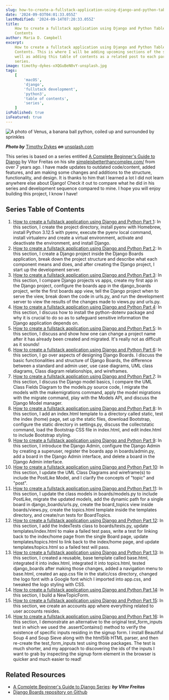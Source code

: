 ```yaml
---
slug: how-to-create-a-fullstack-application-using-django-and-python-table-of-contents
date: '2024-09-03T04:01:33.055Z'
lastModified: '2024-09-14T07:20:33.055Z'
title:
    How to create a fullstack application using Django and Python Table of
    Contents
author: Maria D. Campbell
excerpt:
    How to create a fullstack application using Django and Python Table of
    Contents. This is where I will be adding upcoming sections of the series as
    well as adding this table of contents as a related post to each part of the
    series.
image: timothy-dykes-xXQGuBeN0vY-unsplash.jpg
tags:
    [
        'macOS',
        'django',
        'fullstack development',
        'python3',
        'table of contents',
        'series',
    ]
isPublished: true
isFeatured: true
---
```


![A photo of Venus, a banana ball python, coiled up and surrounded by sprinkles](timothy-dykes-xXQGuBeN0vY-unsplash.jpg)

**_Photo by_** [Timothy Dykes](https://unsplash.com/@timothycdykes) **_on_**
[unsplash.com](https://unsplash.com/photos/brown-and-white-snake-on-white-textile-xXQGuBeN0vY)

This series is based on a series entitled
[A Complete Beginner's Guide to Django](https://simpleisbetterthancomplex.com/series/beginners-guide/1.11/)
by Vitor Freitas on his site
[simpleisbetterthancomplex.com/](https://simpleisbetterthancomplex.com/) from
over 7 years ago. I have made updates to outdated code/content, added features,
and am making some changes and additions to the structure, functionality, and
design. It is thanks to him that I learned a lot I did not learn anywhere else
about Django! Check it out to compare what he did in his series and development
sequence compared to mine. I hope you will enjoy building this project, I know I
have!

## Series Table of Contents

1.  [How to create a fullstack application using Django and Python Part 1](/blog/how-to-create-a-fullstack-application-using-django-and-python-part-1):
    In this section, I create the project directory, install pyenv with
    Homebrew, install Python 3.12.5 with pyenv, execute the pyenv local command,
    install virtualenv and create a virtual environment, activate and deactivate
    the environment, and install Django.
1.  [How to create a fullstack application using Django and Python Part 2](https://www.mariadcampbell.com/blog/how-to-create-a-fullstack-application-using-django-and-python-part-2):
    In this section, I create a Django project inside the Django Boards
    application, break down the project structure and describe what each
    component means and does, and after creating the Django project, I start up
    the development server.
1.  [How to create a fullstack application using Django and Python Part 3](/blog/how-to-create-a-fullstack-application-using-django-and-python-part-3):
    In this section, I compare Django projects vs apps, create my first app in
    the Django project, configure the boards app in the django_boards project,
    write the first boards app view, tell the Django project when to serve the
    view, break down the code in urls.py, and run the development server to view
    the results of the changes made to views.py and urls.py.
1.  [How to create a fullstack application using Django and Python Part 4](/blog/how-to-create-a-fullstack-application-using-django-and-python-part-4):
    In this section, I discuss how to install the python-dotenv package and why
    it is crucial to do so as to safeguard sensitive information the Django
    application depends on.
1.  [How to create a fullstack application using Django and Python Part 5](/blog/how-to-create-a-fullstack-application-using-django-and-python-part-5):
    In this section, I discuss and show how one can change a project name after
    it has already been created and migrated. It's really not as difficult as it
    sounds!
1.  [How to create a fullstack application using Django and Python Part 6](http://localhost:3000/blog/how-to-create-a-fullstack-application-using-django-and-python-part-6):
    In this section, I go over aspects of designing Django Boards. I discuss the
    basic functionalities and structure of Django Boards, the difference between
    a standard and admin user, use case diagrams, UML class diagrams, Class
    diagram relationships, and wireframes.
1.  [How to create a fullstack application using Django and Python Part 7](https://www.mariadcampbell.com/blog/how-to-create-a-fullstack-application-using-django-and-python-part-7):
    In this section, I discuss the Django model basics, I compare the UML Class
    Fields Diagram to the models.py source code, I migrate the models with the
    makemigrations command, apply the model migrations with the migrate command,
    play with the Models API, and discuss the Django Model manager.
1.  [How to create a fullstack application using Django and Python Part 8](/blog/how-to-create-a-fullstack-application-using-django-and-python-part-8):
    In this section, I add an index.html template to a directory called static,
    test the index (home) page, set up the static files, download Bootstrap,
    configure the static directory in settings.py, discuss the collectstatic
    command, load the Bootstrap CSS file in index.html, and edit index.html to
    include Bootstrap styling.
1.  [How to create a fullstack application using Django and Python Part 9](http://localhost:3000/blog/jhow-to-create-a-fullstack-application-using-django-and-python-part-9):
    In this section, I introduce the Django Admin, configure the Django Admin by
    creating a superuser, register the boards app in boards/admin.py, add a
    board in the Django Admin interface, and delete a board in the Django Admin
    interface.
1.  [How to create a fullstack application using Django and Python Part 10](/blog/how-to-create-a-fullstack-application-using-django-and-python-part-10):
    In this section, I update the UML Class Diagrams and wireframe(s) to include
    the PostLike Model, and I clarify the concepts of "topic" and "post".
1.  [How to create a fullstack application using Django and Python Part 11](/blog/how-to-create-a-fullstack-application-using-django-and-python-part-11#related-posts):
    In this section, I update the class models in boards/models.py to include
    PostLike, migrate the updated models, add the dynamic path for a single
    board in django_boards/urls.py, create the board_topics view inside
    boards/views.py, create the topics.html template inside the templates
    directory, and create/run tests for BoardTopics.
1.  [How to create a fullstack application using Django and Python Part 12](/blog/how-to-create-a-fullstack-application-using-django-and-python-part-12):
    In this section, I add the IndexTests class to boards/tests.py, update
    templates/index.html to make a failed test pass, write a test for linking
    back to the index/home page from the single Board page, update
    templates/topics.html to link back to the index/home page, and update
    templates/topics.html so a failed test will pass.
1.  [How to create a fullstack application using Django and Python Part 13](/blog/how-to-create-a-fullstack-application-using-django-and-python-part-13):
    In this section, I created a reusable, base template called base.html,
    integrated it into index.html, integrated it into topics.html, tested
    django_boards after making those changes, added a navigation menu to
    base.html, created an app.css file in the static/css directory, changed the
    logo font with a Google font which I imported into app.css, and tweaked the
    logo styling with CSS.
1.  [How to create a fullstack application using Django and Python Part 14](http://localhost:3000/blog/how-to-create-a-fullstack-application-using-django-and-python-part-14#conclusion):
    In this section, I build a NewTopicForm.
1.  [How to create a fullstack application using Django and Python Part 15](/blog/how-to-create-a-fullstack-application-using-django-and-python-table-of-contents):
    In this section, we create an accounts app where everything related to user
    accounts resides.
1.  [How to create a fullstack application using Django and Python Part 16](/blog/how-to-create-a-fullstack-application-using-django-and-python-part-16):
    In this section, I demonstrate an alternative to the original
    test_form_inputs test in which we used the .assertContains() method to
    verify the existence of specific inputs residing in the signup form. I
    install Beautiful Soup 4 and Soup Sieve along with the html5lib HTML parser,
    and then re-create the test_form_inputs test using those packages. The test
    is much shorter, and my approach to discovering the ids of the inputs I want
    to grab by inspecting the signup form element in the browser is quicker and
    much easier to read!

## Related Resources

-   [A Complete Beginner's Guide to Django Series](https://simpleisbetterthancomplex.com/series/beginners-guide/1.11/):
    **_by Vitor Freitas_**
-   [Django Boards repository on Github](https://github.com/interglobalmedia/django-boards)
